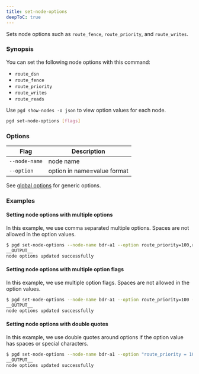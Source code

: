 ```yaml
---
title: set-node-options
deepToC: true
---
```


Sets node options such as `route_fence`, `route_priority`, and `route_writes`.

### Synopsis

You can set the following node options with this command:

- `route_dsn`
- `route_fence`
- `route_priority`
- `route_writes`
- `route_reads`

Use `pgd show-nodes -o json` to view option values for each node.


```sh
pgd set-node-options [flags]
```

### Options

| Flag | Description |
| --- | --- |
| `--node-name` | node name |
| `--option` | option in name=value format |

See [global options](../command_ref#options-inherited-from-parent-commands) for generic options.

### Examples

#### Setting node options with multiple options

In this example, we use comma separated multiple options. Spaces are not allowed in the option values.

```bash
$ pgd set-node-options --node-name bdr-a1 --option route_priority=100,route_fence=true
__OUTPUT__
node options updated successfully
```

#### Setting node options with multiple option flags

In this example, we use multiple option flags. Spaces are not allowed in the option values.

```bash
$ pgd set-node-options --node-name bdr-a1 --option route_priority=100 --option route_fence=true
__OUTPUT__
node options updated successfully
```

#### Setting node options with double quotes

In this example, we use double quotes around options if the option value has spaces or special characters.

```bash
$ pgd set-node-options --node-name bdr-a1 --option "route_priority = 100" --option "route_fence = true"
__OUTPUT__
node options updated successfully
```
